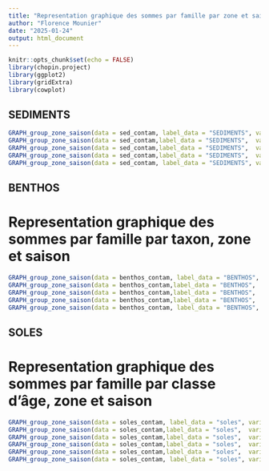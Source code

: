 ```yaml
---
title: "Representation graphique des sommes par famille par zone et saison"
author: "Florence Mounier"
date: "2025-01-24"
output: html_document
---
```



```r
knitr::opts_chunk$set(echo = FALSE)
library(chopin.project)
library(ggplot2)
library(gridExtra)
library(cowplot)
```

## SEDIMENTS

```r
GRAPH_group_zone_saison(data = sed_contam, label_data = "SEDIMENTS", variable = "sommePCB_ng_gdw", label_y=expression(paste(sum(),"PCB")), wd="Output/SEDIMENTS/")
GRAPH_group_zone_saison(data = sed_contam,label_data = "SEDIMENTS",  variable = "sommePFCA_ng_gdw", label_y=expression(paste(sum(),"PFCA")), wd="Output/SEDIMENTS/")
GRAPH_group_zone_saison(data = sed_contam,label_data = "SEDIMENTS",  variable = "sommePFSA_ng_gdw", label_y=expression(paste(sum(),"PFSA")), wd="Output/SEDIMENTS/")
GRAPH_group_zone_saison(data = sed_contam,label_data = "SEDIMENTS",  variable = "sommeFOSA_ng_gdw", label_y=expression(paste(sum(),"FOSA et FOSAA")), wd="Output/SEDIMENTS/")
GRAPH_group_zone_saison(data = sed_contam, label_data = "SEDIMENTS", variable = "sommeHBCDD_ng_gdw", label_y=expression(paste(sum(),"HBCDD")), wd="Output/SEDIMENTS/")
```


## BENTHOS


# Representation graphique des sommes par famille par taxon, zone et saison

```r
GRAPH_group_zone_saison(data = benthos_contam, label_data = "BENTHOS", variable = "sommePCB_ng_gdw", label_y=expression(paste(sum(),"PCB")), wd="Output/BENTHOS/")
GRAPH_group_zone_saison(data = benthos_contam,label_data = "BENTHOS",  variable = "sommePFCA_ng_gdw", label_y=expression(paste(sum(),"PFCA")), wd="Output/BENTHOS/")
GRAPH_group_zone_saison(data = benthos_contam,label_data = "BENTHOS",  variable = "sommePFSA_ng_gdw", label_y=expression(paste(sum(),"PFSA")), wd="Output/BENTHOS/")
GRAPH_group_zone_saison(data = benthos_contam,label_data = "BENTHOS",  variable = "sommeFOSA_ng_gdw", label_y=expression(paste(sum(),"FOSA et FOSAA")), wd="Output/BENTHOS/")
GRAPH_group_zone_saison(data = benthos_contam, label_data = "BENTHOS", variable = "sommeHBCDD_ng_gdw", label_y=expression(paste(sum(),"HBCDD")), wd="Output/BENTHOS/")
```


## SOLES


# Representation graphique des sommes par famille par classe d'âge, zone et saison

```r
GRAPH_group_zone_saison(data = soles_contam, label_data = "soles", variable = "sommePCB_ng_gdw", label_y=expression(paste(sum(),"PCB")), wd = "Output/SOLES/")
GRAPH_group_zone_saison(data = soles_contam,label_data = "soles",  variable = "sommePFCA_ng_gdw", label_y=expression(paste(sum(),"PFCA")), wd = "Output/SOLES/")
GRAPH_group_zone_saison(data = soles_contam,label_data = "soles",  variable = "sommePFSA_ng_gdw", label_y=expression(paste(sum(),"PFSA")), wd = "Output/SOLES/")
GRAPH_group_zone_saison(data = soles_contam,label_data = "soles",  variable = "sommeFOSA_ng_gdw", label_y=expression(paste(sum(),"FOSA et FOSAA")), wd = "Output/SOLES/")
GRAPH_group_zone_saison(data = soles_contam,label_data = "soles",  variable = "sommeautres_ng_gdw", label_y=expression(paste(sum(),"autres PFAS")), wd = "Output/SOLES/")
GRAPH_group_zone_saison(data = soles_contam, label_data = "soles", variable = "sommeHBCDD_ng_gdw", label_y=expression(paste(sum(),"HBCDD")), wd = "Output/SOLES/")
```




